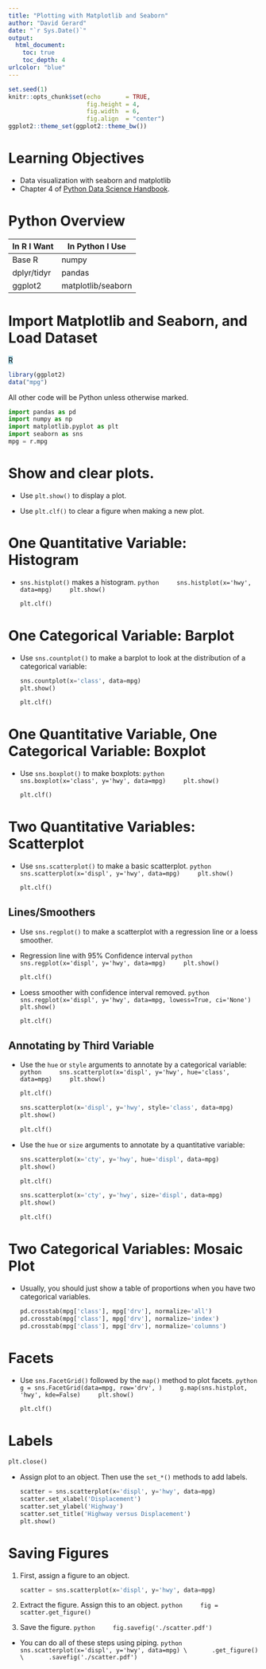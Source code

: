 ```yaml
---
title: "Plotting with Matplotlib and Seaborn"
author: "David Gerard"
date: "`r Sys.Date()`"
output:  
  html_document:
    toc: true
    toc_depth: 4
urlcolor: "blue"
---
```



```r
set.seed(1)
knitr::opts_chunk$set(echo       = TRUE, 
                      fig.height = 4, 
                      fig.width  = 6,
                      fig.align  = "center")
ggplot2::theme_set(ggplot2::theme_bw())
```

# Learning Objectives

- Data visualization with seaborn and matplotlib
- Chapter 4 of [Python Data Science Handbook](https://jakevdp.github.io/PythonDataScienceHandbook/).

# Python Overview

| In R I Want | In Python I Use |
|-------------|-----------------|
| Base R      | numpy           |
| dplyr/tidyr | pandas          |
| ggplot2     | matplotlib/seaborn |

# Import Matplotlib and Seaborn, and Load Dataset

<mark style="background-color: lightblue">R</mark>
```r
library(ggplot2)
data("mpg")
```

All other code will be Python unless otherwise marked.

```python
import pandas as pd
import numpy as np
import matplotlib.pyplot as plt
import seaborn as sns
mpg = r.mpg
```

# Show and clear plots.

- Use `plt.show()` to display a plot.

- Use `plt.clf()` to clear a figure when making a new plot.

# One Quantitative Variable: Histogram

- `sns.histplot()` makes a histogram.
    ```python
    sns.histplot(x='hwy', data=mpg)
    plt.show()
    ```

    ```python
    plt.clf()
    ```


# One Categorical Variable: Barplot

- Use `sns.countplot()` to make a barplot to look at the distribution of a
  categorical variable:

    ```python
    sns.countplot(x='class', data=mpg)
    plt.show()
    ```

    ```python
    plt.clf()
    ```

# One Quantitative Variable, One Categorical Variable: Boxplot

- Use `sns.boxplot()` to make boxplots:
    ```python
    sns.boxplot(x='class', y='hwy', data=mpg)
    plt.show()
    ```

    ```python
    plt.clf()
    ```

<!-- - A boxenplot is a cool graphic that gives you more quantiles to look at: -->
<!--     ```{python} -->
<!--     sns.boxenplot(x='class', y='hwy', data=mpg) -->
<!--     plt.show() -->
<!--     ``` -->

# Two Quantitative Variables: Scatterplot

- Use `sns.scatterplot()` to make a basic scatterplot.
    ```python
    sns.scatterplot(x='displ', y='hwy', data=mpg)
    plt.show()
    ```

    ```python
    plt.clf()
    ```

## Lines/Smoothers

- Use `sns.regplot()` to make a scatterplot with a regression line or a loess smoother.

- Regression line with 95% Confidence interval
    ```python
    sns.regplot(x='displ', y='hwy', data=mpg)
    plt.show()
    ```
    
    ```python
    plt.clf()
    ```
    
- Loess smoother with confidence interval removed.
    ```python
    sns.regplot(x='displ', y='hwy', data=mpg, lowess=True, ci='None')
    plt.show()
    ```
    
    ```python
    plt.clf()
    ```

## Annotating by Third Variable

- Use the `hue` or `style` arguments to annotate by a categorical variable:
    ```python
    sns.scatterplot(x='displ', y='hwy', hue='class', data=mpg)
    plt.show()
    ```
    
    ```python
    plt.clf()
    ```
    
    ```python
    sns.scatterplot(x='displ', y='hwy', style='class', data=mpg)
    plt.show()
    ```
    
    ```python
    plt.clf()
    ```

- Use the `hue` or `size` arguments to annotate by a quantitative variable:

    ```python
    sns.scatterplot(x='cty', y='hwy', hue='displ', data=mpg)
    plt.show()
    ```
    
    ```python
    plt.clf()
    ```
    
    ```python
    sns.scatterplot(x='cty', y='hwy', size='displ', data=mpg)
    plt.show()
    ```
    
    ```python
    plt.clf()
    ```

# Two Categorical Variables: Mosaic Plot

- Usually, you should just show a table of proportions when you have two
  categorical variables.
  
    ```python
    pd.crosstab(mpg['class'], mpg['drv'], normalize='all')
    pd.crosstab(mpg['class'], mpg['drv'], normalize='index')
    pd.crosstab(mpg['class'], mpg['drv'], normalize='columns')
    ```
    
# Facets

- Use `sns.FacetGrid()` followed by the `map()` method to plot facets.
    ```python
    g = sns.FacetGrid(data=mpg, row='drv', )
    g.map(sns.histplot, 'hwy', kde=False)
    plt.show()
    ```
    
    ```python
    plt.clf()
    ```    

# Labels

```python
plt.close()
```

- Assign plot to an object. Then use the `set_*()` methods to add labels.

    ```python
    scatter = sns.scatterplot(x='displ', y='hwy', data=mpg)
    scatter.set_xlabel('Displacement')
    scatter.set_ylabel('Highway')
    scatter.set_title('Highway versus Displacement')
    plt.show()
    ```

    
# Saving Figures

1. First, assign a figure to an object.

    ```python
    scatter = sns.scatterplot(x='displ', y='hwy', data=mpg)
    ```

2. Extract the figure. Assign this to an object.
    ```python
    fig = scatter.get_figure()
    ```

3. Save the figure.
    ```python
    fig.savefig('./scatter.pdf')
    ```

- You can do all of these steps using piping.
    ```python
    sns.scatterplot(x='displ', y='hwy', data=mpg) \
      .get_figure() \
      .savefig('./scatter.pdf')
    ```




